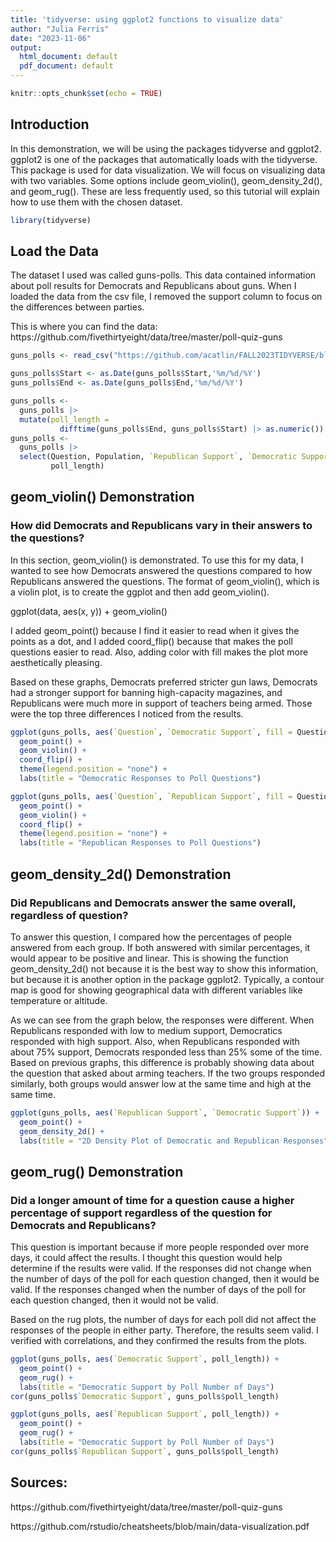 ---
title: 'tidyverse: using ggplot2 functions to visualize data'
author: "Julia Ferris"
date: "2023-11-06"
output:
  html_document: default
  pdf_document: default
---

```{r setup, include=FALSE}
knitr::opts_chunk$set(echo = TRUE)
```

## Introduction

In this demonstration, we will be using the packages tidyverse and ggplot2. ggplot2 is one of the packages that automatically loads with the tidyverse. This package is used for data visualization. We will focus on visualizing data with two variables. Some options include geom_violin(), geom_density_2d(), and geom_rug(). These are less frequently used, so this tutorial will explain how to use them with the chosen dataset. 

```{r load-packages}
library(tidyverse)
```

## Load the Data

The dataset I used was called guns-polls. This data contained information about poll results for Democrats and Republicans about guns. When I loaded the data from the csv file, I removed the support column to focus on the differences between parties.

This is where you can find the data: https://github.com/fivethirtyeight/data/tree/master/poll-quiz-guns

```{r pressure, echo=FALSE}
guns_polls <- read_csv("https://github.com/acatlin/FALL2023TIDYVERSE/blob/main/guns-polls.csv")

guns_polls$Start <- as.Date(guns_polls$Start,'%m/%d/%Y')
guns_polls$End <- as.Date(guns_polls$End,'%m/%d/%Y')

guns_polls <-
  guns_polls |>
  mutate(poll_length = 
           difftime(guns_polls$End, guns_polls$Start) |> as.numeric())
guns_polls <-
  guns_polls |>
  select(Question, Population, `Republican Support`, `Democratic Support`,
         poll_length)
```

## geom_violin() Demonstration
### How did Democrats and Republicans vary in their answers to the questions?

In this section, geom_violin() is demonstrated. To use this for my data, I wanted to see how Democrats answered the questions compared to how Republicans answered the questions. The format of geom_violin(), which is a violin plot, is to create the ggplot and then add geom_violin().

ggplot(data, aes(x, y)) + geom_violin()

I added geom_point() because I find it easier to read when it gives the points as a dot, and I added coord_flip() because that makes the poll questions easier to read. Also, adding color with fill makes the plot more aesthetically pleasing.

Based on these graphs, Democrats preferred stricter gun laws, Democrats had a stronger support for banning high-capacity magazines, and Republicans were much more in support of teachers being armed. Those were the top three differences I noticed from the results.

```{r}
ggplot(guns_polls, aes(`Question`, `Democratic Support`, fill = Question)) +
  geom_point() + 
  geom_violin() + 
  coord_flip() +
  theme(legend.position = "none") +
  labs(title = "Democratic Responses to Poll Questions")

ggplot(guns_polls, aes(`Question`, `Republican Support`, fill = Question)) + geom_point() +
  geom_point() +
  geom_violin() + 
  coord_flip() +
  theme(legend.position = "none") +
  labs(title = "Republican Responses to Poll Questions")

```


## geom_density_2d() Demonstration
### Did Republicans and Democrats answer the same overall, regardless of question?

To answer this question, I compared how the percentages of people answered from each group. If both answered with similar percentages, it would appear to be positive and linear. This is showing the function geom_density_2d() not because it is the best way to show this information, but because it is another option in the package ggplot2. Typically, a contour map is good for showing geographical data with different variables like temperature or altitude.

As we can see from the graph below, the responses were different. When Republicans responded with low to medium support, Democratics responded with high support. Also, when Republicans responded with about 75% support, Democrats responded less than 25% some of the time. Based on previous graphs, this difference is probably showing data about the question that asked about arming teachers. If the two groups responded similarly, both groups would answer low at the same time and high at the same time.


```{r}
ggplot(guns_polls, aes(`Republican Support`, `Democratic Support`)) + 
  geom_point() + 
  geom_density_2d() +
  labs(title = "2D Density Plot of Democratic and Republican Responses")
```


## geom_rug() Demonstration
### Did a longer amount of time for a question cause a higher percentage of support regardless of the question for Democrats and Republicans?

This question is important because if more people responded over more days, it could affect the results. I thought this question would help determine if the results were valid. If the responses did not change when the number of days of the poll for each question changed, then it would be valid. If the responses changed when the number of days of the poll for each question changed, then it would not be valid.

Based on the rug plots, the number of days for each poll did not affect the responses of the people in either party. Therefore, the results seem valid. I verified with correlations, and they confirmed the results from the plots.

```{r}
ggplot(guns_polls, aes(`Democratic Support`, poll_length)) +
  geom_point() +
  geom_rug() +
  labs(title = "Democratic Support by Poll Number of Days")
cor(guns_polls$`Democratic Support`, guns_polls$poll_length)

ggplot(guns_polls, aes(`Republican Support`, poll_length)) +
  geom_point() +
  geom_rug() +
  labs(title = "Democratic Support by Poll Number of Days")
cor(guns_polls$`Republican Support`, guns_polls$poll_length)
```


## Sources:

https://github.com/fivethirtyeight/data/tree/master/poll-quiz-guns

https://github.com/rstudio/cheatsheets/blob/main/data-visualization.pdf
